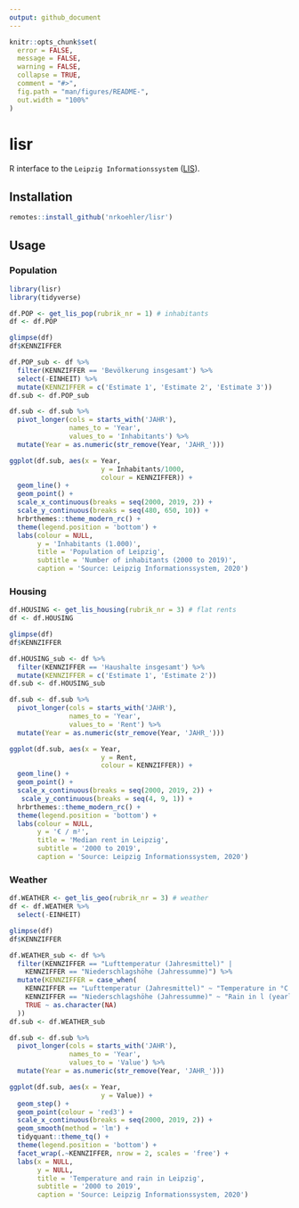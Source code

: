 ```yaml
---
output: github_document
---
```


<!-- README.md is generated from README.Rmd. Please edit that file -->

```r
knitr::opts_chunk$set(
  error = FALSE,
  message = FALSE,
  warning = FALSE,
  collapse = TRUE,
  comment = "#>",
  fig.path = "man/figures/README-",
  out.width = "100%"
)
```

# lisr

<!-- badges: start -->

<!-- badges: end -->

R interface to the `Leipzig Informationssystem` ([LIS](https://statistik.leipzig.de/statserv/servod.aspx)).

## Installation

```r
remotes::install_github('nrkoehler/lisr')
```


## Usage

### Population

```r
library(lisr)
library(tidyverse)

df.POP <- get_lis_pop(rubrik_nr = 1) # inhabitants
df <- df.POP

```


```r
glimpse(df)
df$KENNZIFFER
```


```r
df.POP_sub <- df %>% 
  filter(KENNZIFFER == 'Bevölkerung insgesamt') %>% 
  select(-EINHEIT) %>% 
  mutate(KENNZIFFER = c('Estimate 1', 'Estimate 2', 'Estimate 3'))
df.sub <- df.POP_sub
```

```r
df.sub <- df.sub %>% 
  pivot_longer(cols = starts_with('JAHR'),
               names_to = 'Year',
               values_to = 'Inhabitants') %>% 
  mutate(Year = as.numeric(str_remove(Year, 'JAHR_')))
```


```r
ggplot(df.sub, aes(x = Year, 
                       y = Inhabitants/1000,
                       colour = KENNZIFFER)) +
  geom_line() +
  geom_point() +
  scale_x_continuous(breaks = seq(2000, 2019, 2)) +
  scale_y_continuous(breaks = seq(480, 650, 10)) +
  hrbrthemes::theme_modern_rc() +
  theme(legend.position = 'bottom') +
  labs(colour = NULL,
       y = 'Inhabitants (1.000)',
       title = 'Population of Leipzig',
       subtitle = 'Number of inhabitants (2000 to 2019)',
       caption = 'Source: Leipzig Informationssystem, 2020')
```

### Housing

```r
df.HOUSING <- get_lis_housing(rubrik_nr = 3) # flat rents
df <- df.HOUSING
```

```r
glimpse(df)
df$KENNZIFFER
```


```r
df.HOUSING_sub <- df %>% 
  filter(KENNZIFFER == 'Haushalte insgesamt') %>% 
  mutate(KENNZIFFER = c('Estimate 1', 'Estimate 2'))
df.sub <- df.HOUSING_sub  
```

```r
df.sub <- df.sub %>% 
  pivot_longer(cols = starts_with('JAHR'),
               names_to = 'Year',
               values_to = 'Rent') %>% 
  mutate(Year = as.numeric(str_remove(Year, 'JAHR_')))
```


```r
ggplot(df.sub, aes(x = Year, 
                       y = Rent,
                       colour = KENNZIFFER)) +
  geom_line() +
  geom_point() +
  scale_x_continuous(breaks = seq(2000, 2019, 2)) +
   scale_y_continuous(breaks = seq(4, 9, 1)) +
  hrbrthemes::theme_modern_rc() +
  theme(legend.position = 'bottom') +
  labs(colour = NULL,
       y = '€ / m²',
       title = 'Median rent in Leipzig',
       subtitle = '2000 to 2019',
       caption = 'Source: Leipzig Informationssystem, 2020')
```


### Weather

```r
df.WEATHER <- get_lis_geo(rubrik_nr = 3) # weather
df <- df.WEATHER %>% 
  select(-EINHEIT)
```

```r
glimpse(df)
df$KENNZIFFER
```


```r
df.WEATHER_sub <- df %>%
  filter(KENNZIFFER == "Lufttemperatur (Jahresmittel)" |
    KENNZIFFER == "Niederschlagshöhe (Jahressumme)") %>%
  mutate(KENNZIFFER = case_when(
    KENNZIFFER == "Lufttemperatur (Jahresmittel)" ~ "Temperature in °C (yearly mean)",
    KENNZIFFER == "Niederschlagshöhe (Jahressumme)" ~ "Rain in l (yearly sum)",
    TRUE ~ as.character(NA)
  ))
df.sub <- df.WEATHER_sub  
```

```r
df.sub <- df.sub %>% 
  pivot_longer(cols = starts_with('JAHR'),
               names_to = 'Year',
               values_to = 'Value') %>% 
  mutate(Year = as.numeric(str_remove(Year, 'JAHR_')))
```


```r
ggplot(df.sub, aes(x = Year, 
                       y = Value)) +
  geom_step() +
  geom_point(colour = 'red3') +
  scale_x_continuous(breaks = seq(2000, 2019, 2)) +
  geom_smooth(method = 'lm') +
  tidyquant::theme_tq() +
  theme(legend.position = 'bottom') +
  facet_wrap(.~KENNZIFFER, nrow = 2, scales = 'free') +
  labs(x = NULL,
       y = NULL,
       title = 'Temperature and rain in Leipzig',
       subtitle = '2000 to 2019',
       caption = 'Source: Leipzig Informationssystem, 2020')
```
